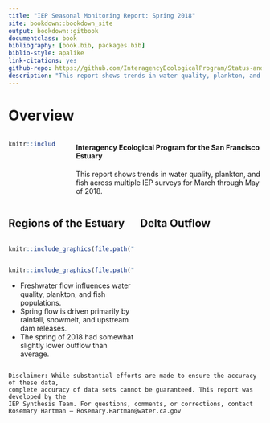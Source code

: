 ```yaml
--- 
title: "IEP Seasonal Monitoring Report: Spring 2018"
site: bookdown::bookdown_site
output: bookdown::gitbook
documentclass: book
bibliography: [book.bib, packages.bib]
biblio-style: apalike
link-citations: yes
github-repo: https://github.com/InteragencyEcologicalProgram/Status-and-Trends
description: "This report shows trends in water quality, plankton, and fish across multiple IEP surveys for March through May of 2018."
---
```



# Overview {-}

:::::: {.columns}
::: {.column width="20%"}
```r
knitr::include_graphics(file.path("figures","IEP_logo_updated.png"))
```
:::

::: {.column width="0%"}

:::

::: {.column width="80%"}
#### Interagency Ecological Program for the San Francisco Estuary  {-}
This report shows trends in water quality, plankton, and fish across multiple IEP 
surveys for March through May of 2018.
:::
::::::


:::::: {.columns}
::: {.column width="50%"}
<h2>Regions of the Estuary</h2>
:::

::: {.column width="50%"}
<h2>Delta Outflow</h2>
:::
::::::


:::::: {.columns-nocenter}
::: {.column width="50%"}
```r
knitr::include_graphics(file.path("figures","map.png"))
```
:::

::: {.column width="50%"}
```r
knitr::include_graphics(file.path("figures","spring_outflow_update.png"))
```

- Freshwater flow influences water quality, plankton, and fish populations.
- Spring flow is driven primarily by rainfall, snowmelt, and upstream dam releases.
- The spring of 2018 had somewhat slightly lower outflow than average.
:::
::::::


```block
Disclaimer: While substantial efforts are made to ensure the accuracy of these data, 
complete accuracy of data sets cannot be guaranteed. This report was developed by the 
IEP Synthesis Team. For questions, comments, or corrections, contact 
Rosemary Hartman – Rosemary.Hartman@water.ca.gov
```


